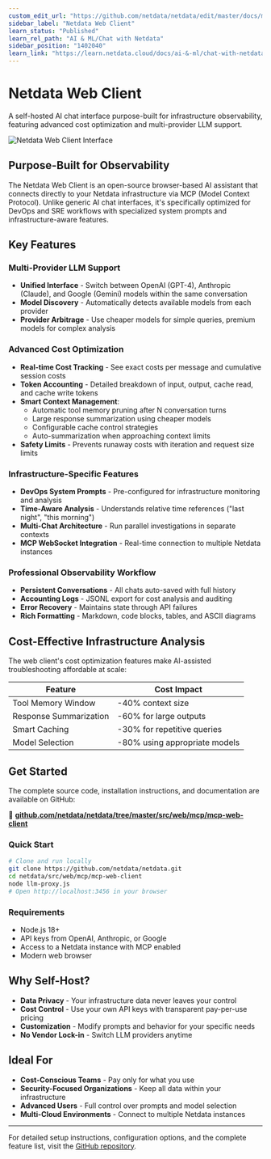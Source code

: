 ```yaml
---
custom_edit_url: "https://github.com/netdata/netdata/edit/master/docs/ml-ai/ai-chat-netdata/netdata-web-client.md"
sidebar_label: "Netdata Web Client"
learn_status: "Published"
learn_rel_path: "AI & ML/Chat with Netdata"
sidebar_position: "1402040"
learn_link: "https://learn.netdata.cloud/docs/ai-&-ml/chat-with-netdata/netdata-web-client"
---
```


# Netdata Web Client

A self-hosted AI chat interface purpose-built for infrastructure observability, featuring advanced cost optimization and multi-provider LLM support.

![Netdata Web Client Interface](https://github.com/user-attachments/assets/f2facc59-66c1-4ea5-9404-d335e8f67ff2)

## Purpose-Built for Observability

The Netdata Web Client is an open-source browser-based AI assistant that connects directly to your Netdata infrastructure via MCP (Model Context Protocol). Unlike generic AI chat interfaces, it's specifically optimized for DevOps and SRE workflows with specialized system prompts and infrastructure-aware features.

## Key Features

### Multi-Provider LLM Support

- **Unified Interface** - Switch between OpenAI (GPT-4), Anthropic (Claude), and Google (Gemini) models within the same conversation
- **Model Discovery** - Automatically detects available models from each provider
- **Provider Arbitrage** - Use cheaper models for simple queries, premium models for complex analysis

### Advanced Cost Optimization

- **Real-time Cost Tracking** - See exact costs per message and cumulative session costs
- **Token Accounting** - Detailed breakdown of input, output, cache read, and cache write tokens
- **Smart Context Management**:
  - Automatic tool memory pruning after N conversation turns
  - Large response summarization using cheaper models
  - Configurable cache control strategies
  - Auto-summarization when approaching context limits
- **Safety Limits** - Prevents runaway costs with iteration and request size limits

### Infrastructure-Specific Features

- **DevOps System Prompts** - Pre-configured for infrastructure monitoring and analysis
- **Time-Aware Analysis** - Understands relative time references ("last night", "this morning")
- **Multi-Chat Architecture** - Run parallel investigations in separate contexts
- **MCP WebSocket Integration** - Real-time connection to multiple Netdata instances

### Professional Observability Workflow

- **Persistent Conversations** - All chats auto-saved with full history
- **Accounting Logs** - JSONL export for cost analysis and auditing
- **Error Recovery** - Maintains state through API failures
- **Rich Formatting** - Markdown, code blocks, tables, and ASCII diagrams

## Cost-Effective Infrastructure Analysis

The web client's cost optimization features make AI-assisted troubleshooting affordable at scale:

| Feature | Cost Impact |
|---------|------------|
| Tool Memory Window | -40% context size |
| Response Summarization | -60% for large outputs |
| Smart Caching | -30% for repetitive queries |
| Model Selection | -80% using appropriate models |

## Get Started

The complete source code, installation instructions, and documentation are available on GitHub:

🔗 **[github.com/netdata/netdata/tree/master/src/web/mcp/mcp-web-client](https://github.com/netdata/netdata/tree/master/src/web/mcp/mcp-web-client)**

### Quick Start

```bash
# Clone and run locally
git clone https://github.com/netdata/netdata.git
cd netdata/src/web/mcp/mcp-web-client
node llm-proxy.js
# Open http://localhost:3456 in your browser
```

### Requirements

- Node.js 18+
- API keys from OpenAI, Anthropic, or Google
- Access to a Netdata instance with MCP enabled
- Modern web browser

## Why Self-Host?

- **Data Privacy** - Your infrastructure data never leaves your control
- **Cost Control** - Use your own API keys with transparent pay-per-use pricing
- **Customization** - Modify prompts and behavior for your specific needs
- **No Vendor Lock-in** - Switch LLM providers anytime

## Ideal For

- **Cost-Conscious Teams** - Pay only for what you use
- **Security-Focused Organizations** - Keep all data within your infrastructure
- **Advanced Users** - Full control over prompts and model selection
- **Multi-Cloud Environments** - Connect to multiple Netdata instances

---

For detailed setup instructions, configuration options, and the complete feature list, visit the [GitHub repository](https://github.com/netdata/netdata/tree/master/src/web/mcp/mcp-web-client).
